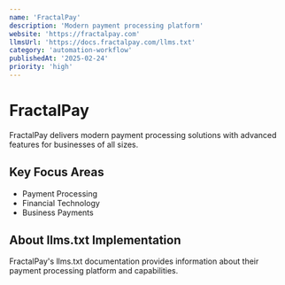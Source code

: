 ```yaml
---
name: 'FractalPay'
description: 'Modern payment processing platform'
website: 'https://fractalpay.com'
llmsUrl: 'https://docs.fractalpay.com/llms.txt'
category: 'automation-workflow'
publishedAt: '2025-02-24'
priority: 'high'
---
```


# FractalPay

FractalPay delivers modern payment processing solutions with advanced features for businesses of all sizes.

## Key Focus Areas

- Payment Processing
- Financial Technology
- Business Payments

## About llms.txt Implementation

FractalPay's llms.txt documentation provides information about their payment processing platform and capabilities.
